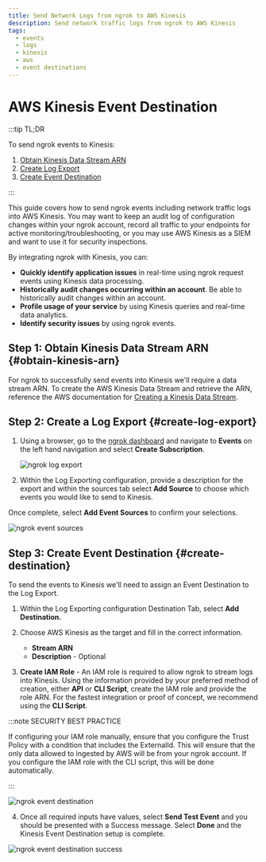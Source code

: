 ```yaml
---
title: Send Network Logs from ngrok to AWS Kinesis
description: Send network traffic logs from ngrok to AWS Kinesis
tags:
  - events
  - logs
  - kinesis
  - aws
  - event destinations
---
```


# AWS Kinesis Event Destination

:::tip TL;DR

To send ngrok events to Kinesis:

1. [Obtain Kinesis Data Stream ARN](#obtain-kinesis-arn)
1. [Create Log Export](#create-log-export)
1. [Create Event Destination](#create-destination)

:::

This guide covers how to send ngrok events including network traffic logs into AWS Kinesis.
You may want to keep an audit log of configuration changes within your ngrok
account, record all traffic to your endpoints for active monitoring/troubleshooting, or
you may use AWS Kinesis as a SIEM and want to use it for security inspections.

By integrating ngrok with Kinesis, you can:

- **Quickly identify application issues** in real-time using ngrok request events using Kinesis data processing.
- **Historically audit changes occurring within an account**. Be able to historically audit changes within an account.
- **Profile usage of your service** by using Kinesis queries and real-time data analytics.
- **Identify security issues** by using ngrok events.

## **Step 1**: Obtain Kinesis Data Stream ARN {#obtain-kinesis-arn}

For ngrok to successfully send events into Kinesis we'll require a data stream ARN. To
create the AWS Kinesis Data Stream and retrieve the ARN, reference the AWS documentation
for [Creating a Kinesis Data
Stream](https://docs.aws.amazon.com/streams/latest/dev/how-do-i-create-a-stream.html).

## **Step 2**: Create a Log Export {#create-log-export}

1. Using a browser, go to the [ngrok dashboard](https://dashboard.ngrok.com) and navigate to **Events** on the left hand navigation and select **Create Subscription**.

   ![ngrok log export](img/event_sub.png)

2. Within the Log Exporting configuration, provide a description for the export and within the sources tab select **Add Source** to choose which events you would like to send to Kinesis.

Once complete, select **Add Event Sources** to confirm your selections.

![ngrok event sources](img/event_sources.png)

## **Step 3**: Create Event Destination {#create-destination}

To send the events to Kinesis we'll need to assign an Event Destination to the Log Export.

1. Within the Log Exporting configuration Destination Tab, select **Add Destination.**

1. Choose AWS Kinesis as the target and fill in the correct information.
   - **Stream ARN**
   - **Description** - Optional

1. **Create IAM Role** - An IAM role is required to allow ngrok to stream logs into
   Kinesis. Using the information provided by your preferred method of creation, either
   **API** or **CLI Script**, create the IAM role and provide the role ARN. For the
   fastest integration or proof of concept, we recommend using the **CLI Script**.

:::note SECURITY BEST PRACTICE

If configuring your IAM role manually, ensure that you configure the Trust Policy with a
condition that includes the ExternalId. This will ensure that the only data allowed to
ingested by AWS will be from your ngrok account. If you configure the IAM role with the
CLI script, this will be done automatically.

:::

![ngrok event destination](img/event_destination.png)

4. Once all required inputs have values, select **Send Test Event** and you should be presented with a Success message. Select **Done** and the Kinesis Event Destination setup is complete.

![ngrok event destination success](img/success.png)
